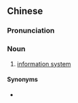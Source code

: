 {{also|资讯系统}}
==Chinese==
{{zh-forms|s=资讯系统|type=22}}

===Pronunciation===
{{zh-pron
|m=zīxùn xìtǒng
|cat=n
}}

===Noun===
{{zh-noun}}

# [[information system]]

====Synonyms====
* {{zh-l|信息系統}}

{{zh-cat|Systems|Systems theory}}